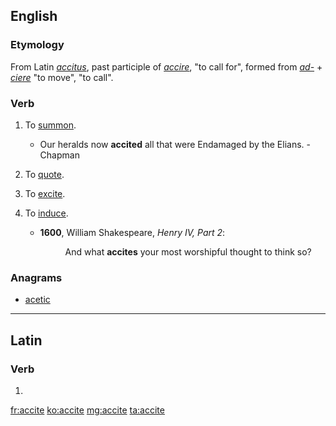 ==English==

===Etymology===
From Latin ''[[accitus]]'', past participle of ''[[accire]]'', "to call for", formed from ''[[ad-]]'' + ''[[ciere]]'' "to move", "to call".

===Verb===
{{en-verb|accit}}

# {{context|transitive|obsolete|lang=en}} To [[summon]].
#* Our heralds now '''accited''' all that were Endamaged by the Elians. - Chapman
# {{context|transitive|obsolete|lang=en}} To [[quote]].
# {{context|transitive|obsolete|lang=en}} To [[excite]].
# {{context|transitive|obsolete|lang=en}} To [[induce]].
#* '''1600''', William Shakespeare, ''Henry IV, Part 2'':
#*: And what '''accites''' your most worshipful thought to think so?

===Anagrams===
* [[acetic#English|acetic]]

----

==Latin==

===Verb===
{{la-verb-form|accīte}}

# {{conjugation of|acciō||2|p|pres|act|imp|lang=la}}

[[fr:accite]]
[[ko:accite]]
[[mg:accite]]
[[ta:accite]]
